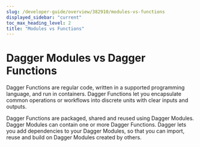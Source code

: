 ```yaml
---
slug: /developer-guide/overview/382910/modules-vs-functions
displayed_sidebar: "current"
toc_max_heading_level: 2
title: "Modules vs Functions"
---
```



# Dagger Modules vs Dagger Functions


Dagger Functions are regular code, written in a supported programming language, and run in containers. Dagger Functions let you encapsulate common operations or workflows into discrete units with clear inputs and outputs.

Dagger Functions are packaged, shared and reused using Dagger Modules. Dagger Modules can contain one or more Dagger Functions. Dagger lets you add dependencies to your Dagger Modules, so that you can import, reuse and build on Dagger Modules created by others.
